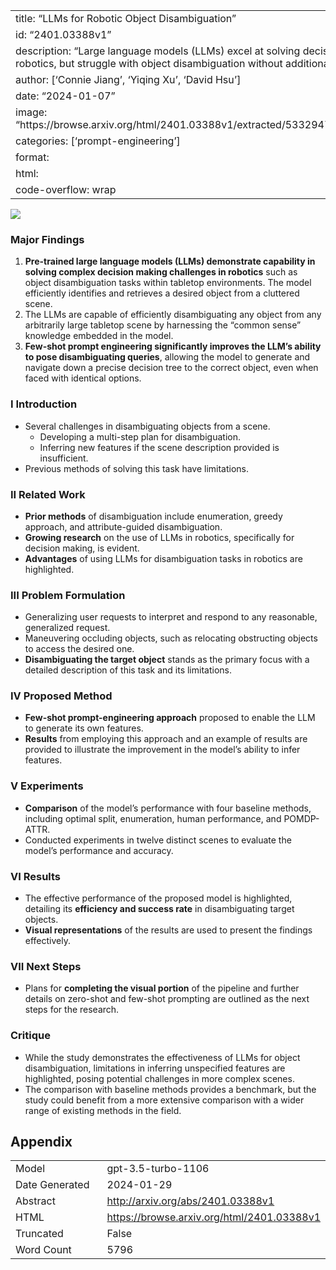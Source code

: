 
---
title: "LLMs for Robotic Object Disambiguation"
id: "2401.03388v1"
description: "Large language models (LLMs) excel at solving decision-making challenges in robotics, but struggle with object disambiguation without additional prompting."
author: ['Connie Jiang', 'Yiqing Xu', 'David Hsu']
date: "2024-01-07"
image: "https://browse.arxiv.org/html/2401.03388v1/extracted/5332947/ManeuveringOccludingFig.png"
categories: ['prompt-engineering']
format:
  html:
    code-overflow: wrap
---

![](https://browse.arxiv.org/html/2401.03388v1/extracted/5332947/ManeuveringOccludingFig.png)

### Major Findings

1. **Pre-trained large language models (LLMs) demonstrate capability in solving complex decision making challenges in robotics** such as object disambiguation tasks within tabletop environments. The model efficiently identifies and retrieves a desired object from a cluttered scene.
2. The LLMs are capable of efficiently disambiguating any object from any arbitrarily large tabletop scene by harnessing the “common sense” knowledge embedded in the model.
3. **Few-shot prompt engineering significantly improves the LLM’s ability to pose disambiguating queries**, allowing the model to generate and navigate down a precise decision tree to the correct object, even when faced with identical options.

### I Introduction

- Several challenges in disambiguating objects from a scene.
  - Developing a multi-step plan for disambiguation.
  - Inferring new features if the scene description provided is insufficient.
- Previous methods of solving this task have limitations.

### II Related Work

- **Prior methods** of disambiguation include enumeration, greedy approach, and attribute-guided disambiguation.
- **Growing research** on the use of LLMs in robotics, specifically for decision making, is evident.
- **Advantages** of using LLMs for disambiguation tasks in robotics are highlighted.

### III Problem Formulation

- Generalizing user requests to interpret and respond to any reasonable, generalized request.
- Maneuvering occluding objects, such as relocating obstructing objects to access the desired one.
- **Disambiguating the target object** stands as the primary focus with a detailed description of this task and its limitations.

### IV Proposed Method

- **Few-shot prompt-engineering approach** proposed to enable the LLM to generate its own features.
- **Results** from employing this approach and an example of results are provided to illustrate the improvement in the model's ability to infer features.

### V Experiments

- **Comparison** of the model's performance with four baseline methods, including optimal split, enumeration, human performance, and POMDP-ATTR.
- Conducted experiments in twelve distinct scenes to evaluate the model's performance and accuracy.

### VI Results

- The effective performance of the proposed model is highlighted, detailing its **efficiency and success rate** in disambiguating target objects.
- **Visual representations** of the results are used to present the findings effectively.

### VII Next Steps

- Plans for **completing the visual portion** of the pipeline and further details on zero-shot and few-shot prompting are outlined as the next steps for the research.

### Critique

- While the study demonstrates the effectiveness of LLMs for object disambiguation, limitations in inferring unspecified features are highlighted, posing potential challenges in more complex scenes.
- The comparison with baseline methods provides a benchmark, but the study could benefit from a more extensive comparison with a wider range of existing methods in the field.

## Appendix

|          |          |
|----------|----------|
| Model     | gpt-3.5-turbo-1106       |
| Date Generated     | 2024-01-29       |
| Abstract | [http://arxiv.org/abs/2401.03388v1](http://arxiv.org/abs/2401.03388v1)        |
| HTML     | [https://browse.arxiv.org/html/2401.03388v1](https://browse.arxiv.org/html/2401.03388v1)       |
| Truncated       | False       |
| Word Count       | 5796       |